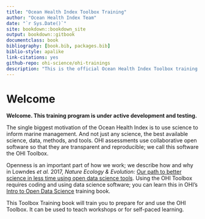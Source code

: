 ```yaml
--- 
title: "Ocean Health Index Toolbox Training"
author: "Ocean Health Index Team"
date: "`r Sys.Date()`"
site: bookdown::bookdown_site
output: bookdown::gitbook
documentclass: book
bibliography: [book.bib, packages.bib]
biblio-style: apalike
link-citations: yes
github-repo: ohi-science/ohi-trainings
description: "This is the official Ocean Health Index Toolbox training."
---
```


# Welcome {#welcome}

**Welcome. This training program is under active development and testing.**

The single biggest motivation of the Ocean Health Index is to use science to inform marine management. And not just any science, the best available science, data, methods, and tools.
OHI assessments use collaborative open software so that they are transparent and reproducible; we call this software the OHI Toolbox.
  
Openness is an important part of how we work; we describe how and why in Lowndes *et al.* 2017, *Nature Ecology & Evolution:* [Our path to better science in less time using open data science tools](https://www.nature.com/articles/s41559-017-0160). Using the OHI Toolbox requires coding and using data science software; you can learn this in OHI's [Intro to Open Data Science](http://ohi-science.org/data-science-training/) training book.

This Toolbox Training book will train you to prepare for and use the OHI Toolbox. It can be used to teach workshops or for self-paced learning.

<br>


<!---
TODO, including: 

- first X chapters are overview of the workflow, independent from Toolbox
- next X chapters are Tbx specific

TODO @jules32: citation information --->

